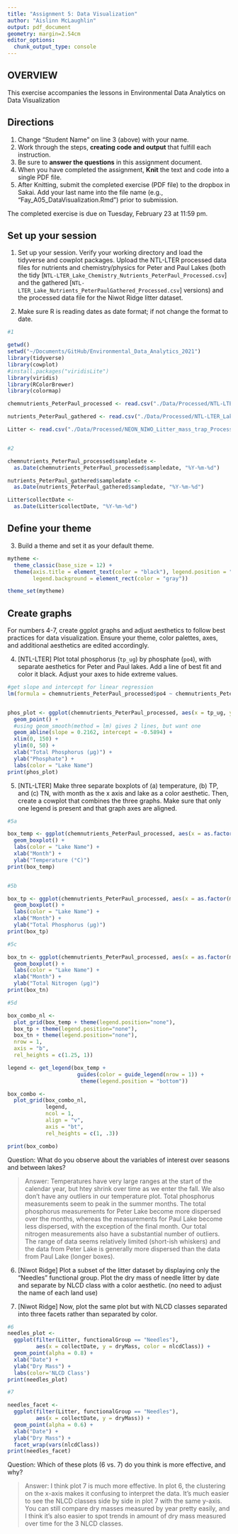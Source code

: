 ```yaml
---
title: "Assignment 5: Data Visualization"
author: "Aislinn McLaughlin"
output: pdf_document
geometry: margin=2.54cm
editor_options: 
  chunk_output_type: console
---
```


## OVERVIEW

This exercise accompanies the lessons in Environmental Data Analytics on Data Visualization 

## Directions
1. Change "Student Name" on line 3 (above) with your name.
2. Work through the steps, **creating code and output** that fulfill each instruction.
3. Be sure to **answer the questions** in this assignment document.
4. When you have completed the assignment, **Knit** the text and code into a single PDF file.
5. After Knitting, submit the completed exercise (PDF file) to the dropbox in Sakai. Add your last name into the file name (e.g., "Fay_A05_DataVisualization.Rmd") prior to submission.

The completed exercise is due on Tuesday, February 23 at 11:59 pm.



## Set up your session 
1. Set up your session. Verify your working directory and load the tidyverse 
and cowplot packages. Upload the NTL-LTER processed data files for nutrients 
and chemistry/physics for Peter and Paul Lakes (both the tidy 
[`NTL-LTER_Lake_Chemistry_Nutrients_PeterPaul_Processed.csv`] and the gathered
[`NTL-LTER_Lake_Nutrients_PeterPaulGathered_Processed.csv`] versions) and 
the processed data file for the Niwot Ridge litter dataset. 

2. Make sure R is reading dates as date format; if not change the format to date.

```r
#1 

getwd()
setwd("~/Documents/GitHub/Environmental_Data_Analytics_2021")
library(tidyverse)
library(cowplot)
#install.packages("viridisLite")
library(viridis)
library(RColorBrewer)
library(colormap)

chemnutrients_PeterPaul_processed <- read.csv("./Data/Processed/NTL-LTER_Lake_Chemistry_Nutrients_PeterPaul_Processed.csv")

nutrients_PeterPaul_gathered <- read.csv("./Data/Processed/NTL-LTER_Lake_Nutrients_PeterPaulGathered_Processed.csv")

Litter <- read.csv("./Data/Processed/NEON_NIWO_Litter_mass_trap_Processed.csv")


#2 

chemnutrients_PeterPaul_processed$sampledate <-
  as.Date(chemnutrients_PeterPaul_processed$sampledate, "%Y-%m-%d")

nutrients_PeterPaul_gathered$sampledate <-
  as.Date(nutrients_PeterPaul_gathered$sampledate, "%Y-%m-%d")

Litter$collectDate <-
  as.Date(Litter$collectDate, "%Y-%m-%d")

```
## Define your theme
3. Build a theme and set it as your default theme.

```r

mytheme <-
  theme_classic(base_size = 12) +
  theme(axis.title = element_text(color = "black"), legend.position = "bottom", 
        legend.background = element_rect(color = "gray"))

theme_set(mytheme)

```

## Create graphs
For numbers 4-7, create ggplot graphs and adjust aesthetics to follow best practices for data visualization. Ensure your theme, color palettes, axes, and additional aesthetics are edited accordingly.

4. [NTL-LTER] Plot total phosphorus (`tp_ug`) by phosphate (`po4`), with separate aesthetics for Peter and Paul lakes. Add a line of best fit and color it black. Adjust your axes to hide extreme values.

```r
#get slope and intercept for linear regression
lm(formula = chemnutrients_PeterPaul_processed$po4 ~ chemnutrients_PeterPaul_processed$tp_ug)


phos_plot <- ggplot(chemnutrients_PeterPaul_processed, aes(x = tp_ug, y = po4, color = lakename)) +
  geom_point() +
  #using geom_smooth(method = lm) gives 2 lines, but want one
  geom_abline(slope = 0.2162, intercept = -0.5894) + 
  xlim(0, 150) +
  ylim(0, 50) +
  xlab("Total Phosphorus (µg)") +
  ylab("Phosphate") +
  labs(color = "Lake Name")
print(phos_plot)

```


5. [NTL-LTER] Make three separate boxplots of (a) temperature, (b) TP, and (c) TN, with month as the x axis and lake as a color aesthetic. Then, create a cowplot that combines the three graphs. Make sure that only one legend is present and that graph axes are aligned.

```r

#5a

box_temp <- ggplot(chemnutrients_PeterPaul_processed, aes(x = as.factor(month), y = temperature_C, color = lakename)) +
  geom_boxplot() + 
  labs(color = "Lake Name") +
  xlab("Month") +
  ylab("Temperature (°C)")
print(box_temp)


#5b

box_tp <- ggplot(chemnutrients_PeterPaul_processed, aes(x = as.factor(month), y = tp_ug, color = lakename)) +
  geom_boxplot() + 
  labs(color = "Lake Name") +
  xlab("Month") +
  ylab("Total Phosphorus (µg)")
print(box_tp)

#5c

box_tn <- ggplot(chemnutrients_PeterPaul_processed, aes(x = as.factor(month), y = tn_ug, color = lakename)) +
  geom_boxplot() + 
  labs(color = "Lake Name") +
  xlab("Month") +
  ylab("Total Nitrogen (µg)")
print(box_tn)

#5d

box_combo_nl <- 
  plot_grid(box_temp + theme(legend.position="none"),
  box_tp + theme(legend.position="none"),
  box_tn + theme(legend.position="none"), 
  nrow = 1, 
  axis = "b", 
  rel_heights = c(1.25, 1))

legend <- get_legend(box_temp + 
                      guides(color = guide_legend(nrow = 1)) + 
                       theme(legend.position = "bottom"))

box_combo <- 
  plot_grid(box_combo_nl, 
            legend, 
            ncol = 1,
            align = "v",
            axis = "bt",
            rel_heights = c(1, .3))

print(box_combo)

```

Question: What do you observe about the variables of interest over seasons and between lakes? 

> Answer: Temperatures have very large ranges at the start of the calendar year, but htey shrink over time as we enter the fall. We also don't have any outliers in our temperature plot. Total phosphorus measurements seem to peak in the summer months. The total phosphorus measurements for Peter Lake become more dispersed over the months, whereas the measurements for Paul Lake become less dispersed, with the exception of the final month. Our total nitrogen measurements also have a substantial number of outliers. The range of data seems relatively limited (short-ish whiskers) and the data from Peter Lake is generally more dispersed than the data from Paul Lake (longer boxes).

6. [Niwot Ridge] Plot a subset of the litter dataset by displaying only the "Needles" functional group. Plot the dry mass of needle litter by date and separate by NLCD class with a color aesthetic. (no need to adjust the name of each land use)

7. [Niwot Ridge] Now, plot the same plot but with NLCD classes separated into three facets rather than separated by color. 

```r
#6
needles_plot <-
  ggplot(filter(Litter, functionalGroup == "Needles"),
         aes(x = collectDate, y = dryMass, color = nlcdClass)) +
  geom_point(alpha = 0.8) +
  xlab("Date") +
  ylab("Dry Mass") +
  labs(color='NLCD Class') 
print(needles_plot)

#7

needles_facet <-
  ggplot(filter(Litter, functionalGroup == "Needles"),
         aes(x = collectDate, y = dryMass)) +
  geom_point(alpha = 0.6) +
  xlab("Date") +
  ylab("Dry Mass") +
  facet_wrap(vars(nlcdClass))
print(needles_facet)

```
Question: Which of these plots (6 vs. 7) do you think is more effective, and why? 

> Answer: I think plot 7 is much more effective. In plot 6, the clustering on the x-axis makes it confusing to interpret the data. It's much easier to see the NLCD classes side by side in plot 7 with the same y-axis. You can still compare dry masses measured by year pretty easily, and I think it's also easier to spot trends in amount of dry mass measured over time for the 3 NLCD classes.
